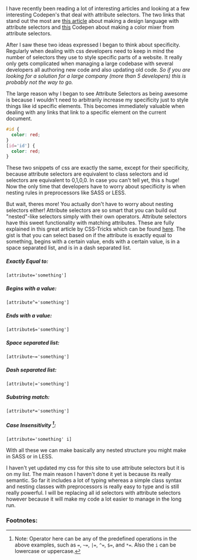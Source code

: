 
I have recently been reading a lot of interesting articles and looking at a few
interesting Codepen's that deal with attribute selectors. The two links that
stand out the most are
[this article](https://css-tricks.com/weird-design-languages-with-attributes/)
about making a design language with attribute selectors and
[this](http://codepen.io/alexzaworski/pen/xOBmXP) Codepen about making a color
mixer from attribute selectors.

After I saw these two ideas expressed I began to think about specificity.
Regularly when dealing with css developers need to keep in mind the number of
selectors they use to style specific parts of a website. It really only gets
complicated when managing a large codebase with several developers all authoring
new code and also updating old code. _So if you are looking for a solution for a
large company (more than 5 developers) this is probably not the way to go._

The large reason why I began to see Attribute Selectors as being awesome is
because I wouldn't need to arbitrarily increase my specificity just to style
things like id specific elements. This becomes immediately valuable when dealing
with any links that link to a specific element on the current document.

```css
#id {
  color: red;
}
[id='id'] {
  color: red;
}
```

These two snippets of css are exactly the same, except for their specificity,
because attribute selectors are equivalent to class selectors and id selectors
are equivalent to 0,1,0,0. In case you can't tell yet, this s huge! Now the only
time that developers have to worry about specificity is when nesting rules in
preprocessors like SASS or LESS.

But wait, theres more! You actually don't have to worry about nesting selectors
either! Attribute selectors are so smart that you can build out "nested"-like
selectors simply with their own operators. Attribute selectors have this sweet
functionality with matching attributes. These are fully explained in this great
article by CSS-Tricks which can be found
[here](https://css-tricks.com/attribute-selectors/). The gist is that you can
select based on if the attribute is exactly equal to something, begins with a
certain value, ends with a certain value, is in a space separated list, and is
in a dash separated list.

##### Exactly Equal to:

`[attribute='something']`

##### Begins with a value:

`[attribute^='something']`

##### Ends with a value:

`[attribute$='something']`

##### Space separated list:

`[attribute~='something']`

##### Dash separated list:

`[attribute|='something']`

##### Substring match:

`[attribute*='something']`

##### Case Insensitivity [^1]:

`[attribute='something' i]`

With all these we can make basically any nested structure you might make in SASS
or in LESS.

I haven't yet updated my css for this site to use attribute selectors but it is
on my list. The main reason I haven't done it yet is because its really
semantic. So far it includes a lot of typing whereas a simple class syntax and
nesting classes with preprocessors is really easy to type and is still really
powerful. I will be replacing all id selectors with attribute selectors however
because it will make my code a lot easier to manage in the long run.

### Footnotes:

[^1]: Note: Operator here can be any of the predefined operations in the above
examples, such as `=`, `~=`, `|=`, `^=`, `$=`, and `*=`. Also the `i` can be
lowercase or uppercase.
